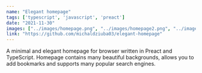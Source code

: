 ```yaml
---
name: "Elegant homepage"
tags: ['typescript', 'javascript', 'preact']
date: "2021-11-30"
images: ["../images/homepage.png", "../images/homepage2.png", "../images/homepage3.png"]
link: "https://github.com/michaldziuba03/elegant-homepage"
---
```

A minimal and elegant homepage for browser written in Preact and TypeScript. Homepage contains many beautiful backgrounds, allows you to add bookmarks and supports many popular search engines.